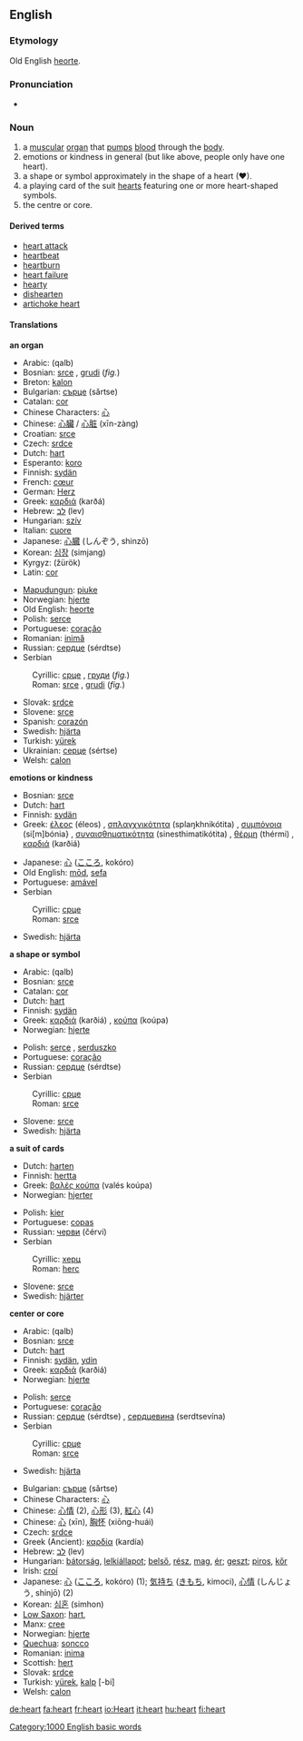 {{wikipedia}}
==English==

{{rank|heard|night|mind|203|heart|going|knew|seen}}

===Etymology===
Old English [[heorte]].

===Pronunciation===
*{{IPA|/hɑːt/}}

===Noun===
{{en-noun-reg}}

# a [[muscular]] [[organ]] that [[pump]]s [[blood]] through the [[body]].
# emotions or kindness in general (but like above, people only have one heart).
# a shape or symbol approximately in the shape of a heart (♥).
# a playing card of the suit [[hearts]] featuring one or more heart-shaped symbols.
# the centre or core.

====Derived terms====
*[[heart attack]]
*[[heartbeat]]
*[[heartburn]]
*[[heart failure]]
*[[hearty]]
*[[dishearten]]
*[[artichoke heart]]

====Translations====
'''an organ'''
{{top}}
*Arabic: {{ARchar|[[قلب]]}} (qalb)
*Bosnian: [[srce]] {{n}}, [[grudi]] {{f}} (''fig.'')
*Breton: [[kalon]] {{f}}
*Bulgarian: [[сърце]] (sǎrtse) {{n}}
*Catalan: [[cor]]
*Chinese Characters: [[心]]
*Chinese: [[心臟]] / [[心脏]] (xīn-zàng)
*Croatian: [[srce]] {{n}}
*Czech: [[srdce]] {{n}}
*Dutch: [[hart]] {{n}}
*Esperanto: [[koro]]
*Finnish: [[sydän]]
*French: [[cœur]] {{m}}
*German: [[Herz]] {{n}}
*Greek: [[καρδιά]] (karðá) {{f}}
*Hebrew: [[לב]] (lev) {{m}}
*Hungarian: [[szív]]
*Italian: [[cuore]] {{m}}
*Japanese: [[心臓]] (しんぞう, shinzō)
*Korean: [[심장]] (simjang)
*Kyrgyz: {{RUchar|[[жүрөк]]}} (žürök)
*Latin: [[cor]] {{n}}
{{mid}}
*[[Mapudungun]]: [[piuke]]
*Norwegian: [[hjerte]] {{n}}
*Old English: [[heorte]]
*Polish: [[serce]] {{n}}
*Portuguese: [[coração]] {{m}}
*Romanian: [[inimă]] {{f}}
*Russian: [[сердце]] (sérdtse) {{n}}
*Serbian
:Cyrillic: [[срце]] {{n}}, [[груди]] {{f}} (''fig.'')
:Roman: [[srce]] {{n}}, [[grudi]] {{f}} (''fig.'')
*Slovak: [[srdce]] {{n}}
*Slovene: [[srce]] {{n}}
*Spanish: [[corazón]] {{m}}
*Swedish: [[hjärta]] {{n}}
*Turkish: [[yürek]]
*Ukrainian: [[серце]] (sértse) {{n}}
*Welsh: [[calon]]
{{bottom}}

'''emotions or kindness'''
{{top}}
*Bosnian: [[srce]] {{n}}
*Dutch: [[hart]] {{n}}
*Finnish: [[sydän]]
*Greek: [[έλεος]] (éleos) {{n}}, [[σπλαγχνικότητα]] (splaŋkhnikótita) {{f}}, [[συμπόνοια]] (si[m]bónia} {{f}}, [[συναισθηματικότητα]] (sinesthimatikótita) {{f}}, [[θέρμη]] (thérmi) {{f}}, [[καρδιά]] (karðiá) {{f}}
{{mid}}
*Japanese: [[心]] ([[こころ]], kokóro)
*Old English: [[mod#Old English|mōd]], [[sefa]]
*Portuguese: [[amável]]
*Serbian
:Cyrillic: [[срце]] {{n}}
:Roman: [[srce]] {{n}}
*Swedish: [[hjärta]] {{n}}
{{bottom}}

'''a shape or symbol'''
{{top}}
*Arabic: {{ARchar|[[قلب]]}} (qalb)
*Bosnian: [[srce]] {{n}}
*Catalan: [[cor]]
*Dutch: [[hart]] {{n}}
*Finnish: [[sydän]]
*Greek: [[καρδιά]] (karðiá) {{f}}, [[κούπα]] (koúpa) {{f}}
*Norwegian: [[hjerte]] {{n}}
{{mid}}
*Polish: [[serce]] {{n}}, [[serduszko]] {{n}}
*Portuguese: [[coração]] {{m}}
*Russian: [[сердце]] (sérdtse) {{n}}
*Serbian
:Cyrillic: [[срце]] {{n}}
:Roman: [[srce]] {{n}}
*Slovene: [[srce]] {{n}}
*Swedish: [[hjärta]] {{n}}
{{bottom}}

'''a suit of cards'''
{{top}}
*Dutch: [[harten]] {{p}}
*Finnish: [[hertta]]
*Greek: [[βαλές κούπα]] (valés koúpa) {{m}}
*Norwegian: [[hjerter]] {{n}}
{{mid}}
*Polish: [[kier]] {{m}}
*Portuguese: [[copas]] {{f}} {{p}}
*Russian: [[черви]] (čérvi) {{f}} {{p}}
*Serbian
:Cyrillic: [[херц]] {{n}}
:Roman: [[herc]] {{n}}
*Slovene: [[srce]] {{n}}
*Swedish: [[hjärter]] {{n}}
{{bottom}}

'''center or core'''
{{top}}
*Arabic: {{ARchar|[[قلب]]}} (qalb)
*Bosnian: [[srce]] {{n}}
*Dutch: [[hart]] {{n}}
*Finnish: [[sydän]], [[ydin]]
*Greek: [[καρδιά]] (karðiá) {{f}}
*Norwegian: [[hjerte]] {{n}}
{{mid}}
*Polish: [[serce]] {{n}}
*Portuguese: [[coração]] {{m}}
*Russian: [[сердце]] (sérdtse) {{n}}, [[сердцевина]] (serdtsevína) {{f}}
*Serbian
:Cyrillic: [[срце]] {{n}}
:Roman: [[srce]] {{n}}
*Swedish: [[hjärta]] {{n}}
{{bottom}}

{{checktrans}}

*Bulgarian: [[сърце]] (sǎrtse) {{n}}
*Chinese Characters: [[心]]
*Chinese: [[心情]] (2), [[心形]] (3), [[紅心]] (4)
*Chinese: [[心]] (xīn), [[胸怀]] (xiōng-huái)
*Czech: [[srdce]] {{n}}
*Greek (Ancient): [[καρδία]] (kardía) {{f}}
*Hebrew: [[לב]] (lev) {{m}}
*Hungarian: [[bátorság]], [[lelkiállapot]]; [[belső]], [[rész]], [[mag]], [[ér]]; [[geszt]]; [[piros]], [[kőr]]
*Irish: [[croí]] {{m}}
*Japanese: [[心]] ([[こころ]], kokóro) (1); [[気持ち]] ([[きもち]], kimoci), [[心情]] (しんじょう, shinjō) (2)
*Korean: [[심혼]] (simhon)
*[[Low Saxon]]: [[hart]], {{n}}
*Manx: [[cree#Manx|cree]]
*Norwegian: [[hjerte]] {{n}}
*[[Quechua]]: [[soncco]]
*Romanian: [[inima]] {{f}}
*Scottish: [[hert]]
*Slovak: [[srdce]] {{n}}
*Turkish: [[yürek]], [[kalp]] [-bi]
*Welsh: [[calon]] {{f}}

[[Category:1000 English basic words]]

[[de:heart]]
[[fa:heart]]
[[fr:heart]]
[[io:Heart]]
[[it:heart]]
[[hu:heart]]
[[fi:heart]]